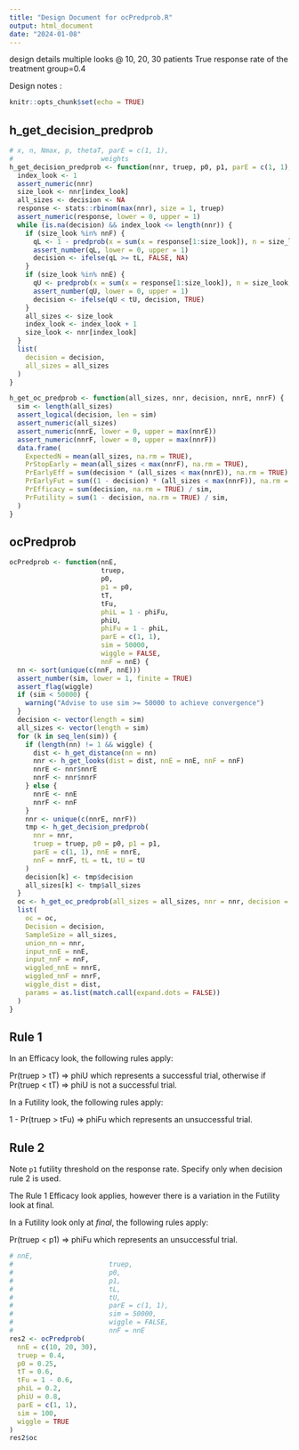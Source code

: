 ```yaml
---
title: "Design Document for ocPredprob.R"
output: html_document
date: "2024-01-08"
---
```

design details
multiple looks @ 10, 20, 30 patients
True response rate of the treatment group=0.4

Design notes :


```r
knitr::opts_chunk$set(echo = TRUE)
```

## h_get_decision_predprob
```r
# x, n, Nmax, p, thetaT, parE = c(1, 1),
#                      weights
h_get_decision_predprob <- function(nnr, truep, p0, p1, parE = c(1, 1), nnE, nnF, tL, tU, weights) {
  index_look <- 1
  assert_numeric(nnr)
  size_look <- nnr[index_look]
  all_sizes <- decision <- NA
  response <- stats::rbinom(max(nnr), size = 1, truep)
  assert_numeric(response, lower = 0, upper = 1)
  while (is.na(decision) && index_look <= length(nnr)) {
    if (size_look %in% nnF) {
      qL <- 1 - predprob(x = sum(x = response[1:size_look]), n = size_look, Nmax = nnF[length(nnF)], p = p1, thetaT = 1 - tFu, parE = parE)$result
      assert_number(qL, lower = 0, upper = 1)
      decision <- ifelse(qL >= tL, FALSE, NA)
    }
    if (size_look %in% nnE) {
      qU <- predprob(x = sum(x = response[1:size_look]), n = size_look, Nmax = nnE[length(nnE)], p = p0, thetaT = tT, parE = parE)$result
      assert_number(qU, lower = 0, upper = 1)
      decision <- ifelse(qU < tU, decision, TRUE)
    }
    all_sizes <- size_look
    index_look <- index_look + 1
    size_look <- nnr[index_look]
  }
  list(
    decision = decision,
    all_sizes = all_sizes
  )
}
```

```r
h_get_oc_predprob <- function(all_sizes, nnr, decision, nnrE, nnrF) {
  sim <- length(all_sizes)
  assert_logical(decision, len = sim)
  assert_numeric(all_sizes)
  assert_numeric(nnrE, lower = 0, upper = max(nnrE))
  assert_numeric(nnrF, lower = 0, upper = max(nnrF))
  data.frame(
    ExpectedN = mean(all_sizes, na.rm = TRUE),
    PrStopEarly = mean(all_sizes < max(nnrF), na.rm = TRUE),
    PrEarlyEff = sum(decision * (all_sizes < max(nnrE)), na.rm = TRUE) / sim,
    PrEarlyFut = sum((1 - decision) * (all_sizes < max(nnrF)), na.rm = TRUE) / sim,
    PrEfficacy = sum(decision, na.rm = TRUE) / sim,
    PrFutility = sum(1 - decision, na.rm = TRUE) / sim,
  )
}
```
## ocPredprob

```r
ocPredprob <- function(nnE,
                       truep,
                       p0,
                       p1 = p0,
                       tT,
                       tFu,
                       phiL = 1 - phiFu,
                       phiU,
                       phiFu = 1 - phiL,
                       parE = c(1, 1),
                       sim = 50000,
                       wiggle = FALSE,
                       nnF = nnE) {
  nn <- sort(unique(c(nnF, nnE)))
  assert_number(sim, lower = 1, finite = TRUE)
  assert_flag(wiggle)
  if (sim < 50000) {
    warning("Advise to use sim >= 50000 to achieve convergence")
  }
  decision <- vector(length = sim)
  all_sizes <- vector(length = sim)
  for (k in seq_len(sim)) {
    if (length(nn) != 1 && wiggle) {
      dist <- h_get_distance(nn = nn)
      nnr <- h_get_looks(dist = dist, nnE = nnE, nnF = nnF)
      nnrE <- nnr$nnrE
      nnrF <- nnr$nnrF
    } else {
      nnrE <- nnE
      nnrF <- nnF
    }
    nnr <- unique(c(nnrE, nnrF))
    tmp <- h_get_decision_predprob(
      nnr = nnr,
      truep = truep, p0 = p0, p1 = p1,
      parE = c(1, 1), nnE = nnrE,
      nnF = nnrF, tL = tL, tU = tU
    )
    decision[k] <- tmp$decision
    all_sizes[k] <- tmp$all_sizes
  }
  oc <- h_get_oc_predprob(all_sizes = all_sizes, nnr = nnr, decision = decision, nnrE = nnrE, nnrF = nnrF)
  list(
    oc = oc,
    Decision = decision,
    SampleSize = all_sizes,
    union_nn = nnr,
    input_nnE = nnE,
    input_nnF = nnF,
    wiggled_nnE = nnrE,
    wiggled_nnF = nnrF,
    wiggle_dist = dist,
    params = as.list(match.call(expand.dots = FALSE))
  )
}
```

## Rule 1

In an Efficacy look, the following rules apply:

Pr(truep > tT) => phiU which represents a successful trial, otherwise if Pr(truep < tT) => phiU is not a successful trial.

In a Futility look, the following rules apply:

1 - Pr(truep > tFu) => phiFu which represents an unsuccessful trial.

## Rule 2

Note `p1` futility threshold on the response rate. Specify only when decision rule 2 is used.

The Rule 1 Efficacy look applies, however there is a variation in the Futility look at final.

In a Futility look only at _final_, the following rules apply:

Pr(truep < p1) => phiFu which represents an unsuccessful trial.


```r
# nnE,
#                        truep,
#                        p0,
#                        p1,
#                        tL,
#                        tU,
#                        parE = c(1, 1),
#                        sim = 50000,
#                        wiggle = FALSE,
#                        nnF = nnE
res2 <- ocPredprob(
  nnE = c(10, 20, 30),
  truep = 0.4,
  p0 = 0.25,
  tT = 0.6,
  tFu = 1 - 0.6,
  phiL = 0.2,
  phiU = 0.8,
  parE = c(1, 1),
  sim = 100,
  wiggle = TRUE
)
res2$oc
```
